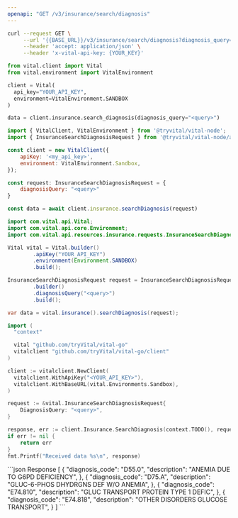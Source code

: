 ```yaml
---
openapi: "GET /v3/insurance/search/diagnosis"
---
```


<RequestExample>

```bash cURL
curl --request GET \
     --url '{{BASE_URL}}/v3/insurance/search/diagnosis?diagnosis_query=glucose' \
     --header 'accept: application/json' \
     --header 'x-vital-api-key: {YOUR_KEY}'
```


```python Python
from vital.client import Vital
from vital.environment import VitalEnvironment

client = Vital(
  api_key="YOUR_API_KEY",
  environment=VitalEnvironment.SANDBOX
)

data = client.insurance.search_diagnosis(diagnosis_query="<query>")
```

```javascript Node
import { VitalClient, VitalEnvironment } from '@tryvital/vital-node';
import { InsuranceSearchDiagnosisRequest } from '@tryvital/vital-node/api';

const client = new VitalClient({
    apiKey: '<my_api_key>',
    environment: VitalEnvironment.Sandbox,
});

const request: InsuranceSearchDiagnosisRequest = {
    diagnosisQuery: "<query>"
}

const data = await client.insurance.searchDiagnosis(request)
```


```java Java
import com.vital.api.Vital;
import com.vital.api.core.Environment;
import com.vital.api.resources.insurance.requests.InsuranceSearchDiagnosisRequest;

Vital vital = Vital.builder()
        .apiKey("YOUR_API_KEY")
        .environment(Environment.SANDBOX)
        .build();

InsuranceSearchDiagnosisRequest request = InsuranceSearchDiagnosisRequest
        .builder()
        .diagnosisQuery("<query>")
        .build();

var data = vital.insurance().searchDiagnosis(request);
```

```go Go
import (
  "context"

  vital "github.com/tryVital/vital-go"
  vitalclient "github.com/tryVital/vital-go/client"
)

client := vitalclient.NewClient(
  vitalclient.WithApiKey("<YOUR_API_KEY>"),
  vitalclient.WithBaseURL(vital.Environments.Sandbox),
)

request := &vital.InsuranceSearchDiagnosisRequest{
    DiagnosisQuery: "<query>",
}

response, err := client.Insurance.SearchDiagnosis(context.TODO(), request)
if err != nil {
    return err
}
fmt.Printf("Received data %s\n", response)
```

</RequestExample>

<ResponseExample>
```json Response
[
    {
        "diagnosis_code": "D55.0",
        "description": "ANEMIA DUE TO G6PD DEFICIENCY",
    },
    {
        "diagnosis_code": "D75.A",
        "description": "GLUC-6-PHOS DHYDRGNS DEF W/O ANEMIA",
    },
    {
        "diagnosis_code": "E74.810",
        "description": "GLUC TRANSPORT PROTEIN TYPE 1 DEFIC",
    },
    {
        "diagnosis_code": "E74.818",
        "description": "OTHER DISORDERS GLUCOSE TRANSPORT",
    }
]
```
</ResponseExample>
